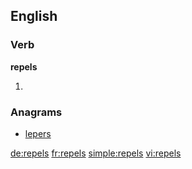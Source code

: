 ==English==

===Verb===
'''repels'''

# {{third-person singular of|repel}}

===Anagrams===
* [[lepers#English|lepers]]

[[de:repels]]
[[fr:repels]]
[[simple:repels]]
[[vi:repels]]